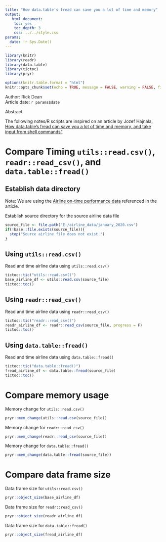 ```yaml
---
title: "How data.table's fread can save you a lot of time and memory"
output: 
   html_document:
    toc: yes
    toc_depth: 3
    css: ../../style.css
params:
  date: !r Sys.Date()    
---
```


```r
library(knitr)
library(readr)
library(data.table)
library(tictoc)
library(pryr)
```

```r
options(knitr.table.format = "html")
knitr::opts_chunk$set(echo = TRUE, message = FALSE, warning = FALSE, fig.width = 12, fig.height = 8)
```

<div>Author: Rick Dean</div>
<div>Article date: `r params$date`</div>

<div class="abstract">
  <p class="abstract">Abstract</p>
The following notes/R scripts are inspired on an article by Jozef Hajnala,
[How data.table’s fread can save you a lot of time and memory, and take input from shell commands"](https://jozef.io/r917-fread-comparisons/)
</div>  

# Compare Timing `utils::read.csv()`, `readr::read_csv()`, and `data.table::fread()`
## Establish data directory

<div class="note">Note: We are using the [Airline on-time performance data](http://stat-computing.org/dataexpo/2009/the-data.html) referenced in the article.</div>

Establish source directory for the source airline data file
```r
source_file <- file.path("E:/airline_data/january_2020.csv")
if(!base::file.exists(source_file)){
  stop("Source airline file does not exist.")
}
```

## Using `utils::read.csv()`
Read and time airline data using `utils::read.csv()`
```r
tictoc::tic("utils::read.csv()")
base_airline_df <- utils::read.csv(source_file)
tictoc::toc()
```
## Using `readr::read_csv()`
Read and time airline data using `readr::read_csv()`
```r
tictoc::tic("readr::read_csv()")
readr_airline_df <- readr::read_csv(source_file, progress = F)
tictoc::toc()
```
## Using `data.table::fread()`
Read and time airline data using `data.table::fread()`
```r
tictoc::tic("data.table::fread()")
fread_airline_df <- data.table::fread(source_file)
tictoc::toc()
```

# Compare memory usage
Memory change for `utils::read.csv()`
```r
pryr::mem_change(utils::read.csv(source_file))
```

Memory change for `readr::read_csv()`
```r
pryr::mem_change(readr::read_csv(source_file))
```

Memory change for `data.table::fread()`
```r
pryr::mem_change(data.table::fread(source_file))
```

# Compare data frame size
Data frame size for `utils::read.csv()`
```r
pryr::object_size(base_airline_df)
```

Data frame size for `readr::read_csv()`
```r
pryr::object_size(readr_airline_df)
```

Data frame size for `data.table::fread()`
```r
pryr::object_size(fread_airline_df)
```
